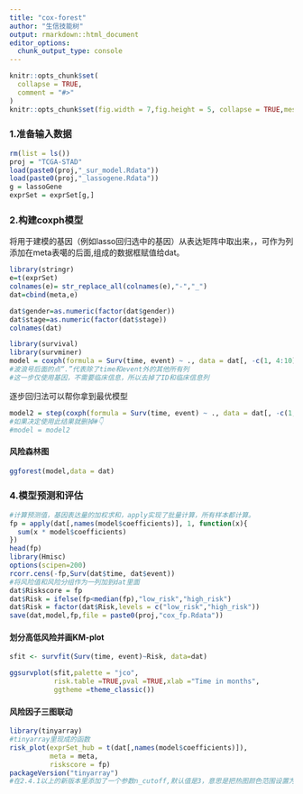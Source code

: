 ```yaml
---
title: "cox-forest"
author: "生信技能树"
output: rmarkdown::html_document
editor_options: 
  chunk_output_type: console
---
```


```r
knitr::opts_chunk$set(
  collapse = TRUE,
  comment = "#>"
)
knitr::opts_chunk$set(fig.width = 7,fig.height = 5, collapse = TRUE,message = F,warning = F)
```

### 1.准备输入数据

```r
rm(list = ls())
proj = "TCGA-STAD"
load(paste0(proj,"_sur_model.Rdata"))
load(paste0(proj,"_lassogene.Rdata"))
g = lassoGene
exprSet = exprSet[g,]
```

### 2.构建coxph模型 

将用于建模的基因（例如lasso回归选中的基因）从表达矩阵中取出来，，可作为列添加在meta表噶的后面,组成的数据框赋值给dat。

```r
library(stringr)
e=t(exprSet)
colnames(e)= str_replace_all(colnames(e),"-","_")
dat=cbind(meta,e) 

dat$gender=as.numeric(factor(dat$gender))
dat$stage=as.numeric(factor(dat$stage))
colnames(dat)
```

```r
library(survival)
library(survminer)
model = coxph(formula = Surv(time, event) ~ ., data = dat[, -c(1, 4:10)])
#波浪号后面的点“.”代表除了time和event外的其他所有列
#这一步仅使用基因，不需要临床信息，所以去掉了ID和临床信息列
```

逐步回归法可以帮你拿到最优模型

```r
model2 = step(coxph(formula = Surv(time, event) ~ ., data = dat[, -c(1, 4:10)]))
#如果决定使用此结果就删掉#👇
#model = model2
```


#### 风险森林图

```r
ggforest(model,data = dat)
```

### 4.模型预测和评估

```r
#计算预测值，基因表达量的加权求和，apply实现了批量计算，所有样本都计算。
fp = apply(dat[,names(model$coefficients)], 1, function(x){
  sum(x * model$coefficients)
})
head(fp)
library(Hmisc)
options(scipen=200)
rcorr.cens(-fp,Surv(dat$time, dat$event))
#将风险值和风险分组作为一列加到dat里面
dat$Riskscore = fp
dat$Risk = ifelse(fp<median(fp),"low_risk","high_risk")
dat$Risk = factor(dat$Risk,levels = c("low_risk","high_risk"))
save(dat,model,fp,file = paste0(proj,"cox_fp.Rdata"))
```

#### 划分高低风险并画KM-plot

```r
sfit <- survfit(Surv(time, event)~Risk, data=dat)

ggsurvplot(sfit,palette = "jco",
           risk.table =TRUE,pval =TRUE,xlab ="Time in months", 
           ggtheme =theme_classic())
```

#### 风险因子三图联动

```r
library(tinyarray)
#tinyarray里现成的函数
risk_plot(exprSet_hub = t(dat[,names(model$coefficients)]),
          meta = meta,
          riskscore = fp)
packageVersion("tinyarray")
#在2.4.1以上的新版本里添加了一个参数n_cutoff,默认值是3，意思是把热图颜色范围设置为-3~3之间，颜色会更鲜明，代码不变，更新一下颜值更高😄
```



